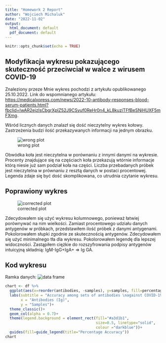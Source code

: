 ---
title: "Homework 2 Report"
author: "Wojciech Michaluk"
date: "2022-11-02"
output:
  html_document: default
  pdf_document: default
---

```{r setup, include=FALSE}
knitr::opts_chunk$set(echo = TRUE)
```

## Modyfikacja wykresu pokazującego skuteczność przeciwciał w walce z wirusem COVID-19

Znaleziony przeze Mnie wykres pochodzi z artykułu opublikowanego 25.10.2022. Link do wspomnianego artykułu: <https://medicalxpress.com/news/2022-10-antibody-responses-blood-serum-patients.html?fbclid=IwAR2ejzIsCbgrXplZ52J9CSyuf0ReHr0n4_kL8kuziTFfBeSNiHUXF5mFXmg>.

Wśród licznych danych znalazł się dość nieczytelny wykres kołowy. Zastrzeżenia budzi ilość przekazywanych informacji na jednym obrazku. 


![wrong plot](./images/wrongPieChart.png)

Obwódka koła jest nieczytelna w porównaniu z innymi danymi na wykresie. 
Procenty znajdujące się na częściach koła przekazują wtórnie informacje którą niesie już sam podział koła na części. 
Liczba przebadanych próbek jest nieczytelna w prównaniu z resztą danych w postaci procentowej.
Legenda zdaje się być dość skomplikowana, co utrudnia czytanie wykresu.




## Poprawiony wykres

![corrected plot](./images/correctedPlot.png)

Zdecydowałem się użyć wykresu kolumnowego, ponieważ łatwiej porównywać na nim wielkości. 
Zamiast procentowego udziału danych antygenów w próbkach, przedstawiłem ilość próbek z danymi antygenami.
Pokolorowałem słupki zgodnie ze skutecznością antygenów. 
Zdecydowałem się użyć minimalnego tła dla wykresu. 
Pokolorowałem legendę dla lepszej widoczności. 
Zastąpiłem ciężkie do rozszyfrowania podpisy antygenów intuicyjną składnią: IgM-IgG+IgA+ => Ig GA.


## Kod wykresu

Ramka danych:
![data frame](./images/dataFrame.png)

```{r, eval=FALSE}
chart <- df %>% 
  ggplot(aes(x=reorder(antibodies, -samples), y=samples, fill=percentageAccuracy))+
  labs(subtitle = "Accuracy among sets of antibodies \nagainst COVID-19",
       x = "Antibodies (Ig)",
       y = "Samples")+
  theme_classic()+
  geom_col(alpha = 0.7)+
  theme(legend.background = element_rect(fill="#a3d1b1",
                                         size=0.5, linetype="solid", 
                                         colour ="darkblue"))+
  guides(fill=guide_legend(title="Percentage Accuracy"))
chart

```
